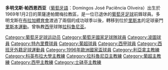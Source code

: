 {{unreferenced|time=2011-06-28T11:45:05+00:00}}
'''多明戈斯·帕西恩西亚'''（[[葡萄牙語|葡萄牙語]]：Domingos José Paciência Oliveira）出生於1969年1月2日的萊薩達帕爾梅拉教區，是一位已退休的[[葡萄牙|葡萄牙]][[足球|足球]]前鋒球員。多明戈斯在[[布拉加體育會|布拉加體育會]]渡過了兩個的成功球季以後，轉移到位於[[里斯本|里斯本]]的足球豪門[[里斯本運動|里斯本運動]]。曾執教[[西甲|西甲]]球隊[[拉科鲁尼亚竞技|拉科鲁尼亚]]。

{{DEFAULTSORT:Domingos Paciencia}}
[[Category:葡萄牙足球运动员|Category:葡萄牙足球运动员]]
[[Category:葡萄牙國家足球隊球員|Category:葡萄牙國家足球隊球員]]
[[Category:波圖球員|Category:波圖球員]]
[[Category:特內里費球員|Category:特內里費球員]]
[[Category:葡超球員|Category:葡超球員]]
[[Category:西甲球員|Category:西甲球員]]
[[Category:西班牙外籍足球運動員|Category:西班牙外籍足球運動員]]
[[Category:1996年歐洲國家盃球員|Category:1996年歐洲國家盃球員]]
[[Category:利亞拿主教練|Category:利亞拿主教練]]
[[Category:科英布拉大學主教練|Category:科英布拉大學主教練]]
[[Category:拉科魯尼亞主教練|Category:拉科魯尼亞主教練]]
[[Category:葡超主教練|Category:葡超主教練]]
[[Category:西甲主教練|Category:西甲主教練]]
[[Category:士砵亭主教練|Category:士砵亭主教練]]